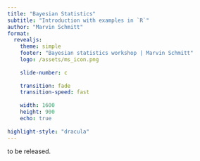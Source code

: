 ```yaml
---
title: "Bayesian Statistics"
subtitle: "Introduction with examples in `R`"
author: "Marvin Schmitt"
format:
  revealjs:
    theme: simple
    footer: "Bayesian statistics workshop | Marvin Schmitt"
    logo: /assets/ms_icon.png
    
    slide-number: c
    
    transition: fade
    transition-speed: fast
    
    width: 1600
    height: 900
    echo: true
    
highlight-style: "dracula"
---
```


to be released.
